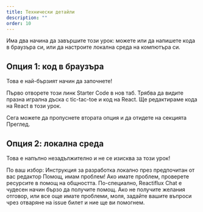 ```yaml
---
title: Технически детайли
description: ""
order: 10
---
```


Има два начина да завършите този урок: можете или да напишете кода в браузъра си, или да настроите локална среда на компютъра си.

## Опция 1: код в браузъра
Това е най-бързият начин да започнете!

Първо отворете този линк Starter Code в нов таб. Трябва да видите празна игрална дъска с tic-tac-toe и код на React. Ще редактираме кода на React в този урок.

Сега можете да пропуснете втората опция и да отидете на секцията Преглед.

## Опция 2: локална среда
Това е напълно незадължително и не се изисква за този урок!


По ваш избор: Инструкция за разработка локално през предпочитан от вас редактор
Помощ, имам проблем!
Ако имате проблем, проверете ресурсите в помощ на общността. По-специално, Reactiflux Chat е чудесен начин бързо да получите помощ. Ако не получите желания отговор, или все още имате проблеми, моля, задайте вашите въпроси чрез отваряне на issue билет и ние ще ви помогнем.

